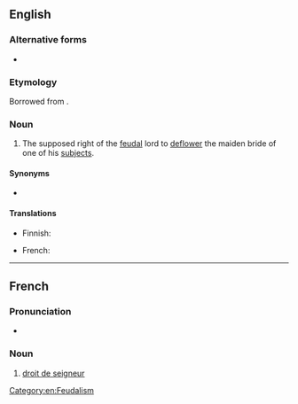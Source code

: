 ==English==
{{wikipedia}}

===Alternative forms===
* {{alter|en|droit du seigneur}}

===Etymology===
Borrowed from {{bor|en|fr|[[droit]] [[de]] [[seigneur]]||lord's right}}.

===Noun===
{{en-noun|head=droit de seigneur|-}}

# The supposed right of the [[feudal]] lord to [[deflower]] the maiden bride of one of his [[subject]]s.

====Synonyms====
* {{l|en|ius primae noctis}}

====Translations====
{{trans-top}}
* Finnish: {{t-needed|fi}}
{{trans-mid}}
* French: {{t+|fr|droit de cuissage|m}}
{{trans-bottom}}

[[Category:en:Feudalism]]

----

==French==
{{rfv|fr}}

===Pronunciation===
* {{fr-IPA}}

===Noun===
{{fr-noun|m|-}}

# [[#English|droit de seigneur]]